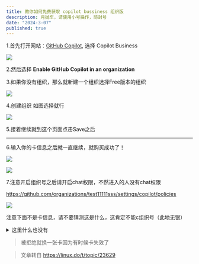 ```yaml
---
title: 教你如何免费获取 copilot bussiness 组织版
description: 月抛车，请使用小号操作，防封号
date: "2024-3-07"
published: true
---
```


1.首先打开网站：[GitHub Copilot](https://github.com/features/copilot/plans), 选择 Copilot Business

![](https://cdn.linux.do/uploads/default/optimized/2X/8/8990b4f1971acf232156d5bd1437a95c8067cbf9_2_690x467.jpeg)

2.然后选择 **Enable GitHub Copilot in an organization**

3.如果你没有组织，那么就新建一个组织选择Free版本的组织

![](https://cdn.linux.do/uploads/default/original/2X/c/c0c4a4ccce2a53342b95d690766a3ce9317692f7.png)

4.创建组织 如图选择就行

![](https://cdn.linux.do/uploads/default/optimized/2X/7/7755fae6301c326dff8524e43d85d2d11e7f917d_2_332x500.png)

5.接着继续就到这个页面点击Save之后

---

6.输入你的卡信息之后就一直继续，就购买成功了！

![](https://cdn.linux.do/uploads/default/optimized/2X/2/2967d14fdc70488d3b190d03cf53eecc9d0286a7_2_690x440.png)

![](https://cdn.linux.do/uploads/default/optimized/2X/e/e8a9a66d0cc40cb6ce0869358ceffba52c2ff5ac_2_690x365.jpeg)

7.注意开启组织号之后请开启chat权限，不然进入的人没有chat权限

https://github.com/organizations/test11111sss/settings/copilot/policies

![](https://cdn.linux.do/uploads/default/optimized/2X/5/518334fa9eb95e94839712192524abb6eb5187c7_2_690x347.png)

注意下面不是卡信息，请不要猜测这是什么，这肯定不能c组织号（此地无银）

<details>
<summary>这里什么也没有</summary>

- 4100390672114101 02/27 826
- 4100400020842376 12/25 649
- 4100400028776329 12/25 827
- 4100400044820606 09/26 367
- 4100400061327816 09/24 967
- 4108720113461384 01/27 465
- 4108810015608453 06/24 429
- 4108810089970169 06/26 649
- 4108810090575874 02/33 479
- 4108810127870835 03/26 383
- 4108970001056685 05/26 062
- 4112380040836929 02/25 333
- 4112380052209700 09/25 720
- 4112380054285229 11/25 178
- 4112380058735484 02/26 896
- 4112380061224211 04/26 260
- 4112380063901576 06/26 560
- 4112380064290201 06/26 275
- 4113520023310520 03/28 398
- 4100390634646737 11/25 523
- 4100390639433875 07/26 053
- 4100390641969577 05/25 977
- 4100390647221585 03/27 142
- 4100390648367726 11/26 749
- 4100390649864176 07/27 340
- 4100390651122802 04/27 032
- 4100390659698357 06/26 677
- 4100390659937508 03/27 342
- 4100390664424682 08/26 472
- 4100390667189399 03/26 589
- 4100390670429444 06/26 140
- 4100390672114101 02/27 826
- 4100400020842376 12/25 649
- 4100400028776329 12/25 827
- 4100400044820606 09/26 367
- 4100400061327816 09/24 967
- 4100400116203251 09/25 272
- 4100400152847417 02/26 216
- 4100400199912562 03/26 170
- 4100400421820849 10/24 308
- 4100400428221207 07/26 982
- 4100400432661000 02/24 341
- 4100640417046947 10/23 928
- 4101130000468731 08/24 564
- 4107930001437070 09/26 367
- 4107930008648760 11/26 047
- 4107930152950830 10/27 963
- 4107930159716663 01/26 324

</details>

> 被拒绝就换一张卡因为有时候卡失效了

> 文章转自 https://linux.do/t/topic/23629